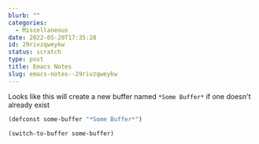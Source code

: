 ```yaml
---
blurb: ""
categories:
  - Miscellaneous
date: 2022-05-20T17:35:28
id: 29rivzqweykw
status: scratch
type: post
title: Emacs Notes
slug: emacs-notes--29rivzqweykw
---
```


Looks like this will create a new buffer named `*Some Buffer*` if one doesn't already exist

```lisp
(defconst some-buffer "*Some Buffer*")

(switch-to-buffer some-buffer)
```

